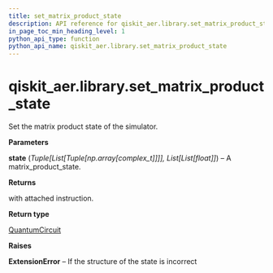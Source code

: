 ```yaml
---
title: set_matrix_product_state
description: API reference for qiskit_aer.library.set_matrix_product_state
in_page_toc_min_heading_level: 1
python_api_type: function
python_api_name: qiskit_aer.library.set_matrix_product_state
---
```


<span id="qiskit-aer-library-set-matrix-product-state" />

# qiskit\_aer.library.set\_matrix\_product\_state

<Function id="qiskit_aer.library.set_matrix_product_state" isDedicatedPage={true} github="https://github.com/qiskit/qiskit-aer/tree/stable/0.11/qiskit_aer/library/set_instructions/set_matrix_product_state.py" signature="set_matrix_product_state(self, state)">
  Set the matrix product state of the simulator.

  **Parameters**

  **state** (*Tuple\[List\[Tuple\[np.array\[complex\_t]]]], List\[List\[float]]*) – A matrix\_product\_state.

  **Returns**

  with attached instruction.

  **Return type**

  [QuantumCircuit](qiskit.circuit.QuantumCircuit "qiskit.circuit.QuantumCircuit")

  **Raises**

  **ExtensionError** – If the structure of the state is incorrect
</Function>

